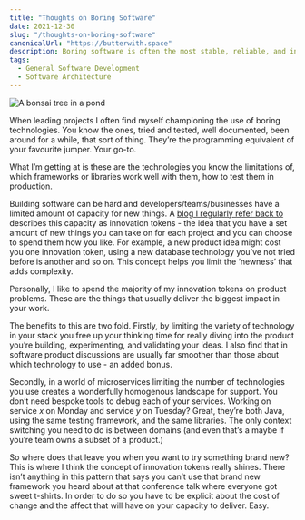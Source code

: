 ```yaml
---
title: "Thoughts on Boring Software"
date: 2021-12-30
slug: "/thoughts-on-boring-software"
canonicalUrl: "https://butterwith.space"
description: Boring software is often the most stable, reliable, and innovative software. Here's a few reasons why.
tags:
  - General Software Development
  - Software Architecture
---
```


![A bonsai tree in a pond](./hero.jpg)

When leading projects I often find myself championing the use of boring technologies. You know the ones, tried and tested, well documented, been around for a while, that sort of thing. They’re the programming equivalent of your favourite jumper. Your go-to.

What I’m getting at is these are the technologies you know the limitations of, which frameworks or libraries work well with them, how to test them in production.

Building software can be hard and developers/teams/businesses have a limited amount of capacity for new things. A [blog I regularly refer back to](https://mcfunley.com/choose-boring-technology) describes this capacity as innovation tokens - the idea that you have a set amount of new things you can take on for each project and you can choose to spend them how you like. For example, a new product idea might cost you one innovation token, using a new database technology you’ve not tried before is another and so on. This concept helps you limit the ‘newness’ that adds complexity.

Personally, I like to spend the majority of my innovation tokens on product problems. These are the things that usually deliver the biggest impact in your work. 

The benefits to this are two fold. Firstly, by limiting the variety of technology in your stack you free up your thinking time for really diving into the product you’re building, experimenting, and validating your ideas. I also find that in software product discussions are usually far smoother than those about which technology to use - an added bonus.

Secondly, in a world of microservices limiting the number of technologies you use creates a wonderfully homogenous landscape for support. You don’t need bespoke tools to debug each of your services. Working on service *x* on Monday and service *y* on Tuesday? Great, they’re both Java, using the same testing framework, and the same libraries. The only context switching you need to do is between domains (and even that’s a maybe if you’re team owns a subset of a product.)

So where does that leave you when you want to try something brand new? This is where I think the concept of innovation tokens really shines. There isn’t anything in this pattern that says you can’t use that brand new framework you heard about at that conference talk where everyone got sweet t-shirts. In order to do so you have to be explicit about the cost of change and the affect that will have on your capacity to deliver. Easy.